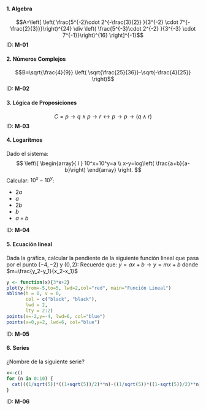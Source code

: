 #### 1. Algebra  
$$A=\left[ \left(  \frac{5^{-2}\cdot 2^{-\frac{3}{2}} }{3^{-2} \cdot 7^{-\frac{2}{3}}}\right)^{24}  \div \left(  \frac{5^{-3}\cdot 2^{-2} }{3^{-3} \cdot 7^{-1}}\right)^{16}  \right]^{-1}$$
ID: **M-01**

#### 2. Números Complejos
$$B=\sqrt{\frac{4}{9}} \left( \sqrt{\frac{25}{36}}-\sqrt{-\frac{4}{25}}  \right)$$
ID: **M-02**

#### 3. Lógica de Proposiciones
$$C=p \rightarrow q \land p \rightarrow r \leftrightarrow p \rightarrow p \rightarrow  (q \land r)$$
ID: **M-03**

#### 4. Logarítmos
Dado el sistema:
$$ \left\{
\begin{array}{ l }
10^x+10^y=a \\
x-y=log\left( \frac{a+b}{a-b}\right)
\end{array}
\right. $$
Calcular: $10^x-10^y$:

* $2a$
* $a$
* $2b$
* $b$
* $a+b$

ID: **M-04**

#### 5. Ecuación lineal
Dada la gráfica, calcular la pendiente de la siguiente función lineal que pasa por el punto $(-4,-2)$ y $(0,2)$:
Recuerde que: $y=ax+b \rightarrow y = mx+b$ donde $m=\frac{y_2-y_1}{x_2-x_1}$
```r
y <- function(x){3*x+2}
plot(y,from=-5,to=5, lwd=2,col="red", main="Función Lineal")
abline(h = 0, v = 0,
       col = c("black", "black"),
       lwd = 2,
       lty = 2:2)
points(x=-2,y=-4, lwd=6, col="blue")
points(x=0,y=2, lwd=6, col="blue")
```
ID: **M-05**

#### 6. Series
¿Nombre de la siguiente serie?
```r
x<-c()
for (n in 0:10) {
  cat(((1/sqrt(5))*((1+sqrt(5))/2)**n)-((1/sqrt(5))*((1-sqrt(5))/2)**n), " ")
}
```
ID: **M-06**


